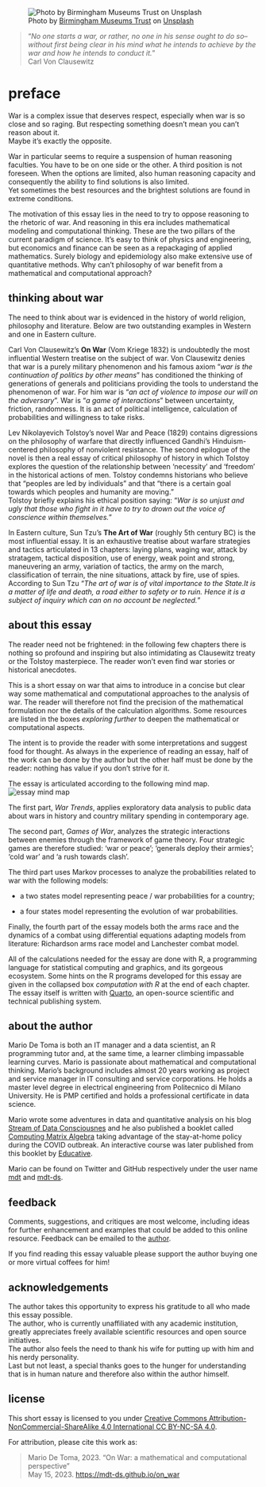 ![Photo by <a href="https://unsplash.com/@birminghammuseumstrust?utm_source=unsplash&utm_medium=referral&utm_content=creditCopyText">Birmingham Museums Trust</a> on <a href="https://unsplash.com/s/photos/art-of-war?utm_source=unsplash&utm_medium=referral&utm_content=creditCopyText">Unsplash</a>](images/birmingham-museums-trust-5EUh-tq31eA-unsplash.jpg)

> “*No one starts a war, or rather, no one in his sense ought to do so--without first being clear in his mind what he intends to achieve by the war and how he intends to conduct it.*”\
Carl Von Clausewitz

# preface {.unnumbered}

War is a complex issue that deserves respect, especially when war is so close and so raging. But respecting something doesn't mean you can't reason about it.\
Maybe it's exactly the opposite.

War in particular seems to require a suspension of human reasoning faculties. You have to be on one side or the other. A third position is not foreseen. When the options are limited, also human reasoning capacity  and consequently the ability to find solutions is also limited.\
Yet sometimes the best resources and the brightest solutions are found in extreme conditions.

The motivation of this essay lies in the need to try to oppose reasoning to the rhetoric of war. And reasoning in this era includes mathematical modeling and computational thinking. These are the two pillars of the current paradigm of science. It's easy to think of physics and engineering, but economics and finance can be seen as a repackaging of applied mathematics. Surely biology and epidemiology also make extensive use of quantitative methods. Why can't philosophy of war benefit from a mathematical and computational approach?


## thinking about war
The need to think about war is evidenced in the history of world religion, philosophy and literature. Below are two outstanding examples in Western and one in Eastern culture.

Carl Von Clausewitz's **On War** (Vom Kriege 1832) is undoubtedly the most influential Western treatise on the subject of war.
Von Clausewitz denies that war is a purely military phenomenon and his famous axiom "*war is the continuation of politics by other means*" has conditioned the thinking of generations of generals and politicians providing the tools to understand the phenomenon of war. For him war is "*an act of violence to impose our will on the adversary*". War is "*a game of interactions*" between uncertainty, friction, randomness. It is an act of political intelligence, calculation of probabilities and willingness to take risks.

Lev Nikolayevich Tolstoy's novel War and Peace (1829) contains digressions on the philosophy of warfare that directly influenced Gandhi's Hinduism-centered philosophy of nonviolent resistance. The second epilogue of the novel is then a real essay of critical philosophy of history in which Tolstoy explores the question of the relationship between 'necessity' and 'freedom' in the historical actions of men. Tolstoy condemns historians who believe that "peoples are led by individuals" and that "there is a certain goal towards which peoples and humanity are moving."\
Tolstoy briefly explains his ethical position saying: "*War is so unjust and ugly that those who fight in it have to try to drown out the voice of conscience within themselves.*" 

In Eastern culture, Sun Tzu's **The Art of War** (roughly 5th century BC) is the most influential essay. It is an exhaustive treatise about warfare strategies and tactics articulated in 13 chapters: laying plans, waging war, attack by stratagem, tactical disposition, use of energy, weak point and strong, maneuvering an army, variation of tactics, the army on the march, classification of terrain, the nine situations, attack by fire, use of spies.\
According to Sun Tzu "*The art of war is of vital importance to the State.It is a matter of life and death, a road either to safety or to ruin. Hence it is a subject of inquiry which can on no account be neglected.*"

## about this essay
The reader need not be frightened: in the following few chapters there is nothing so profound and inspiring but also intimidating as Clausewitz treaty or the Tolstoy masterpiece. The reader won't even find war stories or historical anecdotes. 

This is a short essay on war that aims to introduce in a concise but clear way some mathematical and computational approaches to the analysis of war. The reader will therefore not find the precision of the mathematical formulation nor the details of the calculation algorithms. Some resources are listed in the boxes *exploring further* to deepen the mathematical or computational aspects.

The intent is to provide the reader with some interpretations and suggest food for thought. As always in the experience of reading an essay, half of the work can be done by the author but the other half must be done by the reader: nothing has value if you don't strive for it.\

The essay is articulated according to the following mind map.\
![essay mind map](images/mind_map.png)


The first part, *War Trends*, applies exploratory data analysis to public data about wars in history and country military spending in contemporary age. 

The second part, *Games of War*, analyzes the strategic interactions between enemies through the framework of game theory. 
Four strategic games are therefore studied: 'war or peace'; 'generals deploy their armies'; 'cold war' and 'a rush towards clash'.

The third part uses Markov processes to analyze the probabilities related to war with the following models:\

- a two states model representing peace / war probabilities for a country;\

- a four states model representing the evolution of war probabilities.

Finally, the fourth part of the essay models both the arms race and the dynamics of a combat using differential equations adapting models from literature: Richardson arms race model and Lanchester combat model.

All of the calculations needed for the essay are done with R, a programming language for statistical computing and graphics, and its gorgeous ecosystem. Some hints on the R programs developed for this essay are given in the collapsed box *computation with R* at the end of each chapter. The essay itself is written with [Quarto](https://quarto.org/), an open-source scientific and technical publishing system.

## about the author

Mario De Toma is both an IT manager and a data scientist, an R programming tutor and, at the same time, a learner climbing impassable learning curves. Mario is passionate about mathematical and computational thinking. Mario's background includes almost 20 years working as project and service manager in IT consulting and service corporations. He holds a master level degree in electrical engineering from Politecnico di Milano University. He is PMP certified and holds a professional certificate in data science.

Mario wrote some adventures in data and quantitative analysis on his blog [Stream of Data Consciousnes](https://www.mdt-datascience.com/) and he also published a booklet called [Computing Matrix Algebra](https://leanpub.com/computingmatrixalgebra) taking advantage of the stay-at-home policy during the COVID outbreak. An interactive course was later published from this booklet by [Educative](https://www.educative.io/courses/computing-matrix-algebra-with-r-and-rcpp).

Mario can be found on Twitter and GitHub respectively under the user name [mdt](https://twitter.com/mariodetoma) and [mdt-ds](https://github.com/mdt-ds).

## feedback
Comments, suggestions, and critiques are most welcome, including ideas for further enhancement and examples that could be added to this online resource. Feedback can be emailed to the [author](mailto: mriodetoma.dsp@gmail.com).

If you find reading this essay valuable please support the author buying one or more virtual coffees for him!

```{=html}
<script type="text/javascript" src="https://cdnjs.buymeacoffee.com/1.0.0/button.prod.min.js" data-name="bmc-button" data-slug="mariodetomt" data-color="#FFDD00" data-emoji=""  data-font="Bree" data-text="Buy me a coffee" data-outline-color="#000000" data-font-color="#000000" data-coffee-color="#5C4D33" ></script>
```


## acknowledgements

The author takes this opportunity to express his gratitude to all who made this essay possible.\
The author, who is currently unaffiliated with any academic institution, greatly appreciates freely available scientific resources and open source initiatives.\
The author also feels the need to thank his wife for putting up with him and his nerdy personality.\
Last but not least, a special thanks goes to the hunger for understanding that is in human nature and therefore also within the author himself.

## license {.unnumbered}

This short essay is licensed to you under [Creative Commons Attribution-NonCommercial-ShareAlike 4.0 International CC BY-NC-SA 4.0](https://creativecommons.org/licenses/by-nc-sa/4.0/).

For attribution, please cite this work as:

> Mario De Toma, 2023. "On War: a mathematical and computational perspective"\
May 15, 2023.  <https://mdt-ds.github.io/on_war>
